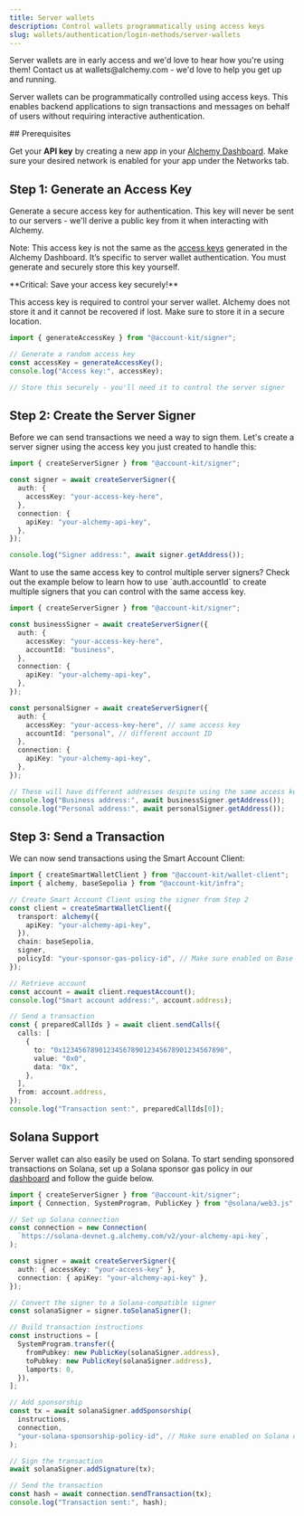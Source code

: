 ```yaml
---
title: Server wallets
description: Control wallets programmatically using access keys
slug: wallets/authentication/login-methods/server-wallets
---
```


<Tip>
  Server wallets are in early access and we'd love to hear how you're using
  them! Contact us at wallets@alchemy.com - we'd love to help you get up and
  running.
</Tip>

Server wallets can be programmatically controlled using access keys. This enables backend applications to sign transactions and messages on behalf of users without requiring interactive authentication.

<Tabs>
  <Tab title="JavaScript">
## Prerequisites

Get your **API key** by creating a new app in your [Alchemy Dashboard](https://dashboard.alchemy.com/apps). Make sure your desired network is enabled for your app under the Networks tab.

## Step 1: Generate an Access Key

Generate a secure access key for authentication. This key will never be sent to our servers - we'll derive a public key from it when interacting with Alchemy.

Note: This access key is not the same as the [access keys](https://www.alchemy.com/docs/how-to-create-access-keys#generating-access-keys) generated in the Alchemy Dashboard. It’s specific to server wallet authentication. You must generate and securely store this key yourself.

<Warning>
**Critical: Save your access key securely!**

This access key is required to control your server wallet. Alchemy does not store it and it cannot be recovered if lost. Make sure to store it in a secure location.

</Warning>

<CodeBlocks>

```ts twoslash evm.ts
import { generateAccessKey } from "@account-kit/signer";

// Generate a random access key
const accessKey = generateAccessKey();
console.log("Access key:", accessKey);

// Store this securely - you'll need it to control the server signer
```

</CodeBlocks>

## Step 2: Create the Server Signer

Before we can send transactions we need a way to sign them. Let's create a server signer using the access key you just created to handle this:

<CodeBlocks>

```ts twoslash evm.ts
import { createServerSigner } from "@account-kit/signer";

const signer = await createServerSigner({
  auth: {
    accessKey: "your-access-key-here",
  },
  connection: {
    apiKey: "your-alchemy-api-key",
  },
});

console.log("Signer address:", await signer.getAddress());
```

</CodeBlocks>

<Tip>
  Want to use the same access key to control multiple server signers? Check out
  the example below to learn how to use `auth.accountId` to create multiple
  signers that you can control with the same access key.
</Tip>

<Accordion title="Multiple signers per access key">

```ts twoslash
import { createServerSigner } from "@account-kit/signer";

const businessSigner = await createServerSigner({
  auth: {
    accessKey: "your-access-key-here",
    accountId: "business",
  },
  connection: {
    apiKey: "your-alchemy-api-key",
  },
});

const personalSigner = await createServerSigner({
  auth: {
    accessKey: "your-access-key-here", // same access key
    accountId: "personal", // different account ID
  },
  connection: {
    apiKey: "your-alchemy-api-key",
  },
});

// These will have different addresses despite using the same access key
console.log("Business address:", await businessSigner.getAddress());
console.log("Personal address:", await personalSigner.getAddress());
```

</Accordion>

## Step 3: Send a Transaction

We can now send transactions using the Smart Account Client:

<CodeBlocks>

```ts twoslash evm.ts
import { createSmartWalletClient } from "@account-kit/wallet-client";
import { alchemy, baseSepolia } from "@account-kit/infra";

// Create Smart Account Client using the signer from Step 2
const client = createSmartWalletClient({
  transport: alchemy({
    apiKey: "your-alchemy-api-key",
  }),
  chain: baseSepolia,
  signer,
  policyId: "your-sponsor-gas-policy-id", // Make sure enabled on Base Sepolia
});

// Retrieve account
const account = await client.requestAccount();
console.log("Smart account address:", account.address);

// Send a transaction
const { preparedCallIds } = await client.sendCalls({
  calls: [
    {
      to: "0x1234567890123456789012345678901234567890",
      value: "0x0",
      data: "0x",
    },
  ],
  from: account.address,
});
console.log("Transaction sent:", preparedCallIds[0]);
```

</CodeBlocks>

## Solana Support

Server wallet can also easily be used on Solana. To start sending sponsored transactions on Solana, set up a Solana sponsor gas policy in our [dashboard](https://dashboard.alchemy.com/gas-manager) and follow the guide below.

<CodeBlocks>

```ts twoslash solana.ts
import { createServerSigner } from "@account-kit/signer";
import { Connection, SystemProgram, PublicKey } from "@solana/web3.js";

// Set up Solana connection
const connection = new Connection(
  `https://solana-devnet.g.alchemy.com/v2/your-alchemy-api-key`,
);

const signer = await createServerSigner({
  auth: { accessKey: "your-access-key" },
  connection: { apiKey: "your-alchemy-api-key" },
});

// Convert the signer to a Solana-compatible signer
const solanaSigner = signer.toSolanaSigner();

// Build transaction instructions
const instructions = [
  SystemProgram.transfer({
    fromPubkey: new PublicKey(solanaSigner.address),
    toPubkey: new PublicKey(solanaSigner.address),
    lamports: 0,
  }),
];

// Add sponsorship
const tx = await solanaSigner.addSponsorship(
  instructions,
  connection,
  "your-solana-sponsorship-policy-id", // Make sure enabled on Solana devnet
);

// Sign the transaction
await solanaSigner.addSignature(tx);

// Send the transaction
const hash = await connection.sendTransaction(tx);
console.log("Transaction sent:", hash);
```

</CodeBlocks>

  </Tab>
</Tabs>
